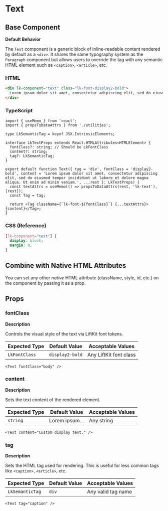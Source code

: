 # Text

## Base Component

**Default Behavior**

The `Text` component is a generic block of inline-readable content rendered by default as a `<div>`. It shares the same typography system as the `Paragraph` component but allows users to override the tag with any semantic HTML element such as `<caption>`, `<article>`, etc.

### HTML

```html
<div lk-component="text" class="lk-font-display2-bold">
  Lorem ipsum dolor sit amet, consectetur adipiscing elit, sed do eiusmod tempor incididunt ut labore et dolore magna aliqua. Ut enim ad minim veniam.
</div>

```

### TypeScript

```tsx
import { useMemo } from 'react';
import { propsToDataAttrs } from './utilities';

type LkSemanticTag = keyof JSX.IntrinsicElements;

interface LkTextProps extends React.HTMLAttributes<HTMLElement> {
  fontClass?: string; // Should be LkFontClass
  content?: string;
  tag?: LkSemanticTag;
}

export default function Text({ tag = 'div', fontClass = 'display2-bold', content = 'Lorem ipsum dolor sit amet, consectetur adipiscing elit, sed do eiusmod tempor incididunt ut labore et dolore magna aliqua. Ut enim ad minim veniam.', ...rest }: LkTextProps) {
  const textAttrs = useMemo(() => propsToDataAttrs(rest, 'lk-text'), [rest]);
  const Tag = tag;

  return <Tag className={`lk-font-${fontClass}`} {...textAttrs}>{content}</Tag>;
}

```

### CSS (Reference)

```css
[lk-component="text"] {
  display: block;
  margin: 0;
}

```

## Combine with Native HTML Attributes

You can set any other *native* HTML attribute (className, style, id, etc.) on the component by passing it as a prop.

## Props

### **fontClass**

**Description**

Controls the visual style of the text via LiftKit font tokens.

| **Expected Type** | **Default Value** | **Acceptable Values** |
| --- | --- | --- |
| `LkFontClass` | `display2-bold` | Any LiftKit font class |

```tsx
<Text fontClass="body" />

```

### **content**

**Description**

Sets the text content of the rendered element.

| **Expected Type** | **Default Value** | **Acceptable Values** |
| --- | --- | --- |
| `string` | Lorem ipsum… | Any string |

```tsx
<Text content="Custom display text." />

```

### **tag**

**Description**

Sets the HTML tag used for rendering. This is useful for less common tags like `<caption>`, `<article>`, etc.

| **Expected Type** | **Default Value** | **Acceptable Values** |
| --- | --- | --- |
| `LkSemanticTag` | `div` | Any valid tag name |

```tsx
<Text tag="caption" />
```